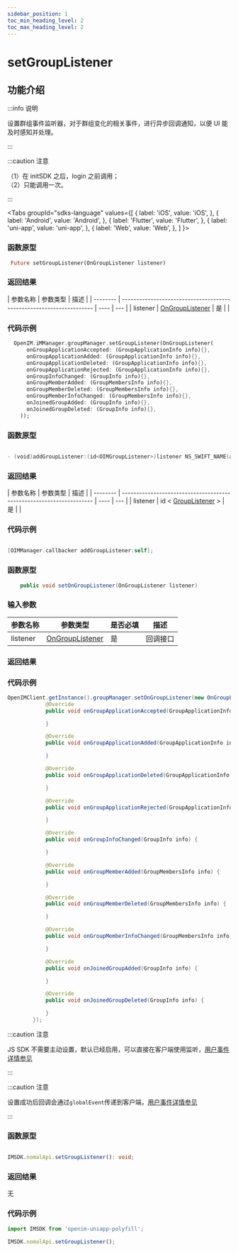 ```yaml
---
sidebar_position: 1
toc_min_heading_level: 2
toc_max_heading_level: 2
---
```


# setGroupListener

## 功能介绍

:::info 说明

设置群组事件监听器，对于群组变化的相关事件，进行异步回调通知，以便 UI 能及时感知并处理。

:::

:::caution 注意

（1）在 initSDK 之后，login 之前调用；  
（2）只能调用一次。

:::

<Tabs
groupId="sdks-language"
values={[
{ label: 'iOS', value: 'iOS', },
{ label: 'Android', value: 'Android', },
{ label: 'Flutter', value: 'Flutter', },
{ label: 'uni-app', value: 'uni-app', },
{ label: 'Web', value: 'Web', },
]
}>

<TabItem value="Flutter">

### 函数原型

```dart showLineNumbers
 Future setGroupListener(OnGroupListener listener)
```

### 返回结果

| 参数名称 | 参数类型                                                             | 描述 |
| -------- | -------------------------------------------------------------------- | ---- | --- |
| listener | [OnGroupListener](docs/sdks/Listener/GroupListener.mdx) | 是   |     |

### 代码示例

```dart showLineNumbers
  OpenIM.iMManager.groupManager.setGroupListener(OnGroupListener(
      onGroupApplicationAccepted: (GroupApplicationInfo info){},
      onGroupApplicationAdded: (GroupApplicationInfo info){},
      onGroupApplicationDeleted: (GroupApplicationInfo info){},
      onGroupApplicationRejected: (GroupApplicationInfo info){},
      onGroupInfoChanged: (GroupInfo info){},
      onGroupMemberAdded: (GroupMembersInfo info){},
      onGroupMemberDeleted: (GroupMembersInfo info){},
      onGroupMemberInfoChanged: (GroupMembersInfo info){},
      onJoinedGroupAdded: (GroupInfo info){},
      onJoinedGroupDeleted: (GroupInfo info){},
    ));
```

</TabItem>

<TabItem value="iOS">

### 函数原型

```swift

- (void)addGroupListener:(id<OIMGroupListener>)listener NS_SWIFT_NAME(addGroupListener(listener:));

```

### 返回结果

| 参数名称 | 参数类型                                                             | 描述 |
| -------- | -------------------------------------------------------------------- | ---- | --- |
| listener | id < [GroupListener](docs/sdks/Listener/GroupListener.mdx) > | 是   |     |

### 代码示例

```swift showLineNumbers

[OIMManager.callbacker addGroupListener:self];

```

</TabItem>

<TabItem value="Android">

### 函数原型

```java showLineNumbers
    public void setOnGroupListener(OnGroupListener listener)
```

### 输入参数

| 参数名称 | 参数类型              | 是否必填 | 描述     |
| -------- | --------------------- | -------- | -------- |
| listener  | [OnGroupListener](docs/sdks/Listener/GroupListener.mdx) | 是       |  回调接口|


### 返回结果


### 代码示例

```java showLineNumbers
OpenIMClient.getInstance().groupManager.setOnGroupListener(new OnGroupListener() {
            @Override
            public void onGroupApplicationAccepted(GroupApplicationInfo info) {

            }

            @Override
            public void onGroupApplicationAdded(GroupApplicationInfo info) {

            }

            @Override
            public void onGroupApplicationDeleted(GroupApplicationInfo info) {

            }

            @Override
            public void onGroupApplicationRejected(GroupApplicationInfo info) {

            }

            @Override
            public void onGroupInfoChanged(GroupInfo info) {

            }

            @Override
            public void onGroupMemberAdded(GroupMembersInfo info) {

            }

            @Override
            public void onGroupMemberDeleted(GroupMembersInfo info) {

            }

            @Override
            public void onGroupMemberInfoChanged(GroupMembersInfo info) {

            }

            @Override
            public void onJoinedGroupAdded(GroupInfo info) {

            }

            @Override
            public void onJoinedGroupDeleted(GroupInfo info) {

            }
        });
```

</TabItem>

<TabItem value="Web">

:::caution 注意

JS SDK 不需要主动设置，默认已经启用，可以直接在客户端使用监听，[用户事件详情参见](docs/sdks/Listener/GroupListener.mdx)

:::

</TabItem>

<TabItem value="uni-app">

:::caution 注意

设置成功后回调会通过`globalEvent`传递到客户端，[用户事件详情参见](docs/sdks/Listener/GroupListener.mdx)

:::

### 函数原型

```ts

IMSDK.nomalApi.setGroupListener(): void;

```

### 返回结果

无

### 代码示例

```js showLineNumbers
import IMSDK from 'openim-uniapp-polyfill';

IMSDK.nomalApi.setGroupListener();
```

</TabItem>

</Tabs>
